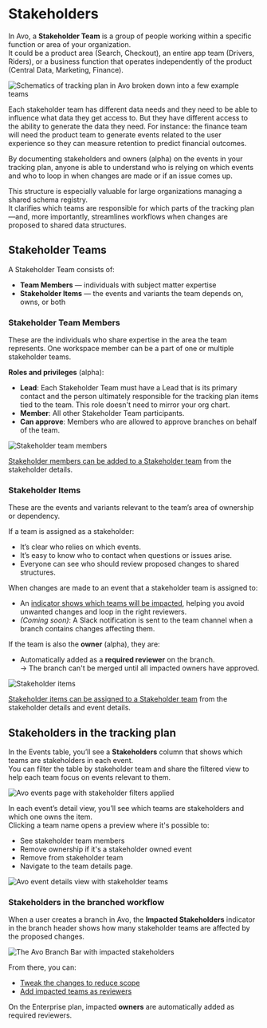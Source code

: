 
# Stakeholders

In Avo, a **Stakeholder Team** is a group of people working within a specific function or area of your organization.  
It could be a product area (Search, Checkout), an entire app team (Drivers, Riders), or a business function that operates independently of the product (Central Data, Marketing, Finance).

![Schematics of tracking plan in Avo broken down into a few example teams](/images/domains/domains.png)

Each stakeholder team has different data needs and they need to be able to influence what data they get access to.
But they have different access to the ability to generate the data they need.
For instance: the finance team will need the product team to generate events related to the user experience so they can measure retention to predict financial outcomes. 

By documenting stakeholders and owners (alpha) on the events in your tracking plan, anyone is able to understand who is relying on which events and who to loop in when changes are made or if an issue comes up.

This structure is especially valuable for large organizations managing a shared schema registry.  
It clarifies which teams are responsible for which parts of the tracking plan—and, more importantly, streamlines workflows when changes are proposed to shared data structures.

## Stakeholder Teams

A Stakeholder Team consists of:
- **Team Members** — individuals with subject matter expertise
- **Stakeholder Items** — the events and variants the team depends on, owns, or both

<PageLink
  image="/docs/images/svg/analyticsmanager.svg"
  title="Managing Stakeholder Teams"
  description="How to set up and manage stakeholder teams"
  href="/workspace-management/domains"
/>

### Stakeholder Team Members

These are the individuals who share expertise in the area the team represents. One workspace member can be a part of one or multiple stakeholder teams.

**Roles and privileges** (alpha):
- **Lead**: Each Stakeholder Team must have a Lead that is its primary contact and the person ultimately responsible for the tracking plan items tied to the team. This role doesn't need to mirror your org chart.
- **Member**: All other Stakeholder Team participants.
- **Can approve**: Members who are allowed to approve branches on behalf of the team.

![Stakeholder team members](/images/domains/stakeholder-team-members.png)

[Stakeholder members can be added to a Stakeholder team](/workspace-management/domains#adding-stakeholder-team-members) from the stakeholder details.

### Stakeholder Items

These are the events and variants relevant to the team’s area of ownership or dependency.

If a team is assigned as a stakeholder:
- It’s clear who relies on which events.
- It’s easy to know who to contact when questions or issues arise.
- Everyone can see who should review proposed changes to shared structures.

When changes are made to an event that a stakeholder team is assigned to:
- An [indicator shows which teams will be impacted](/data-design/guides/managing-changes-impacting-multiple-stakeholders), helping you avoid unwanted changes and loop in the right reviewers.
- *(Coming soon)*: A Slack notification is sent to the team channel when a branch contains changes affecting them.

If the team is also the **owner** (alpha), they are:
- Automatically added as a **required reviewer** on the branch.  
  → The branch can't be merged until all impacted owners have approved.

![Stakeholder items](/images/domains/stakeholder-events.png)

[Stakeholder items can be assigned to a Stakeholder team](/workspace-management/domains#adding-stakeholder-events) from the stakeholder details and event details.

## Stakeholders in the tracking plan

In the Events table, you’ll see a **Stakeholders** column that shows which teams are stakeholders in each event.  
You can filter the table by stakeholder team and share the filtered view to help each team focus on events relevant to them.

![Avo events page with stakeholder filters applied](/images/domains/events-domain-filter.png)

In each event’s detail view, you’ll see which teams are stakeholders and which one owns the item.  
Clicking a team name opens a preview where it's possible to:
- See stakeholder team members
- Remove ownership if it's a stakeholder owned event
- Remove from stakeholder team
- Navigate to the team details page.

![Avo event details view with stakeholder teams](/images/domains/event-detail-stakeholder-preview.png)

### Stakeholders in the branched workflow

When a user creates a branch in Avo, the **Impacted Stakeholders** indicator in the branch header shows how many stakeholder teams are affected by the proposed changes.

![The Avo Branch Bar with impacted stakeholders](/images/domains/impacted-stakeholders-in-branch-bar.png)

From there, you can:
- [Tweak the changes to reduce scope](/data-design/guides/managing-changes-impacting-multiple-stakeholders#minimizing-stakeholder-impact)
- [Add impacted teams as reviewers](/data-design/guides/managing-changes-impacting-multiple-stakeholders#aligning-on-cross-stakeholder-changes)

On the Enterprise plan, impacted **owners** are automatically added as required reviewers.

<PageLink
  image="/docs/images/svg/analyticsmanager.svg"
  title="Impacted Stakeholders"
  description="Managing changes impacting multiple teams"
  href="/data-design/guides/managing-changes-impacting-multiple-stakeholders"
/>